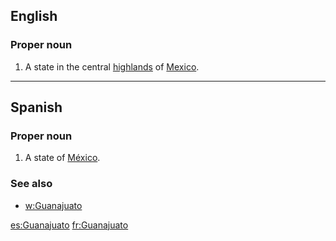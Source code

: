 ==English==

===Proper noun===
{{en-proper noun}}

# A state in the central [[highlands]] of [[Mexico]].

----

==Spanish==

===Proper noun===
{{es-proper noun}}

# A state of [[México]].

===See also===
* [[w:Guanajuato]]

[[es:Guanajuato]]
[[fr:Guanajuato]]